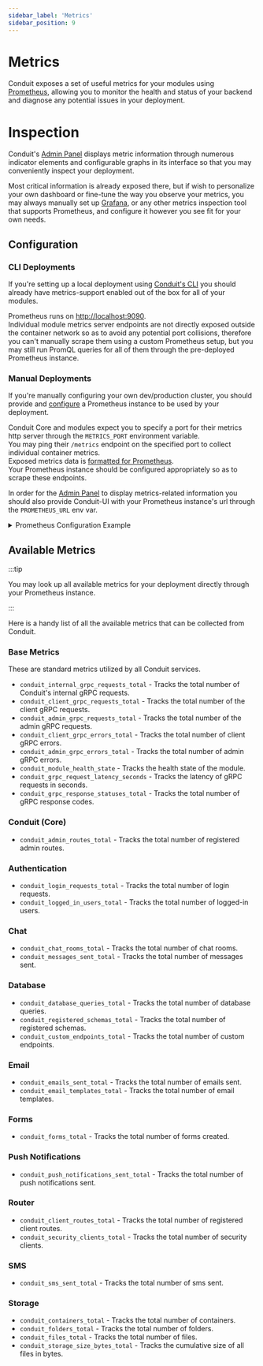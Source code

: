 ```yaml
---
sidebar_label: 'Metrics'
sidebar_position: 9
---
```


# Metrics

Conduit exposes a set of useful metrics for your modules using [Prometheus](https://prometheus.io/),
allowing you to monitor the health and status of your backend
and diagnose any potential issues in your deployment.

# Inspection

Conduit's [Admin Panel](./administration/admin-panel.mdx) displays metric information through numerous
indicator elements and configurable graphs in its interface so that you may conveniently  inspect your deployment.

Most critical information is already exposed there, but if wish to personalize your own dashboard or fine-tune the way
you observe your metrics, you may always manually set up
[Grafana](https://grafana.com/docs/grafana/latest/datasources/prometheus/),
or any other metrics inspection tool that supports Prometheus,
and configure it however you see fit for your own needs.

## Configuration

### CLI Deployments

If you're setting up a local deployment using [Conduit's CLI](./cli.mdx) you should already have metrics-support
enabled out of the box for all of your modules.

Prometheus runs on [http://localhost:9090](http://localhost:9090).<br />
Individual module metrics server endpoints are not directly exposed outside the container network
so as to avoid any potential port collisions, therefore you can't manually scrape them using a custom Prometheus setup,
but you may still run PromQL queries for all of them through the pre-deployed Prometheus instance.

### Manual Deployments

If you're manually configuring your own dev/production cluster, you should provide
and [configure](https://prometheus.io/docs/prometheus/latest/configuration/configuration/)
a Prometheus instance to be used by your deployment.

Conduit Core and modules expect you to specify a port for their metrics http server
through the `METRICS_PORT` environment variable.<br />
You may ping their `/metrics` endpoint on the specified port to collect individual container metrics.<br />
Exposed metrics data is [formatted for Prometheus](https://prometheus.io/docs/concepts/data_model/).<br />
Your Prometheus instance should be configured appropriately so as to scrape these endpoints.

In order for the [Admin Panel](./administration/admin-panel.mdx) to display metrics-related information
you should also provide Conduit-UI with your Prometheus instance's url through the `PROMETHEUS_URL` env var.

<details>
<summary>Prometheus Configuration Example</summary>

```yaml
global:
  scrape_interval: 5s
  scrape_timeout: 5s
  evaluation_interval: 5s
alerting:
  alertmanagers:
    - static_configs:
      - targets: []
    scheme: http
    timeout: 10s
    api_version: v1
scrape_configs:
  - job_name: prometheus
    honor_timestamps: true
    scrape_interval: 3s
    scrape_timeout: 3s
    metrics_path: /metrics
    scheme: http
    static_configs:
      - labels:
          module: 'Core'
        targets: ['conduit:9091']
      - labels:
          module: 'Database'
        targets: ['conduit-database:9092']
      - labels:
          module: 'Router'
        targets: ['conduit-router:9093']
      - labels:
          module: 'Authentication'
        targets: ['conduit-authentication:9094']
      - labels:
          module: 'Chat'
        targets: ['conduit-chat:9095']
      - labels:
          module: 'Email'
        targets: ['conduit-email:9096']
      - labels:
          module: 'Forms'
        targets: ['conduit-forms:9097']
      - labels:
          module: 'Push Notifications'
        targets: ['conduit-push-notifications:9098']
      - labels:
          module: 'SMS'
        targets: ['conduit-sms:9099']
      - labels:
          module: 'Storage'
        targets: ['conduit-storage:9190']
```
</details>

## Available Metrics

:::tip

You may look up all available metrics for your deployment directly through your Prometheus instance.

:::

Here is a handy list of all the available metrics that can be collected from Conduit.

### Base Metrics

These are standard metrics utilized by all Conduit services.

- ```conduit_internal_grpc_requests_total``` - Tracks the total number of Conduit's internal gRPC requests.
- ```conduit_client_grpc_requests_total``` - Tracks the total number of the client gRPC requests.
- ```conduit_admin_grpc_requests_total``` - Tracks the total number of the admin gRPC requests.
- ```conduit_client_grpc_errors_total``` - Tracks the total number of client gRPC errors.
- ```conduit_admin_grpc_errors_total``` - Tracks the total number of admin gRPC errors.
- ```conduit_module_health_state``` - Tracks the health state of the module.
- ```conduit_grpc_request_latency_seconds``` - Tracks the latency of gRPC requests in seconds.
- ```conduit_grpc_response_statuses_total``` - Tracks the total number of gRPC response codes.

### Conduit (Core)

- ```conduit_admin_routes_total``` - Tracks the total number of registered admin routes.

### Authentication

- ```conduit_login_requests_total``` - Tracks the total number of login requests.
- ```conduit_logged_in_users_total``` - Tracks the total number of logged-in users.

### Chat

- ```conduit_chat_rooms_total``` - Tracks the total number of chat rooms.
- ```conduit_messages_sent_total``` - Tracks the total number of messages sent.

### Database

- ```conduit_database_queries_total``` - Tracks the total number of database queries.
- ```conduit_registered_schemas_total``` - Tracks the total number of registered schemas.
- ```conduit_custom_endpoints_total``` - Tracks the total number of custom endpoints.

### Email

- ```conduit_emails_sent_total``` - Tracks the total number of emails sent.
- ```conduit_email_templates_total``` - Tracks the total number of email templates.

### Forms

- ```conduit_forms_total``` - Tracks the total number of forms created.

### Push Notifications

- ```conduit_push_notifications_sent_total``` - Tracks the total number of push notifications sent.

### Router

- ```conduit_client_routes_total``` - Tracks the total number of registered client routes.
- ```conduit_security_clients_total``` - Tracks the total number of security clients.

### SMS

- ```conduit_sms_sent_total``` - Tracks the total number of sms sent.

### Storage

- ```conduit_containers_total``` - Tracks the total number of containers.
- ```conduit_folders_total``` - Tracks the total number of folders.
- ```conduit_files_total``` - Tracks the total number of files.
- ```conduit_storage_size_bytes_total``` - Tracks the cumulative size of all files in bytes.
